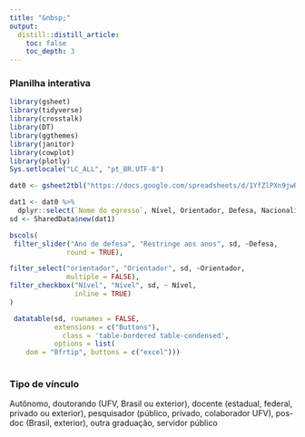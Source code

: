 ---
title: "&nbsp;"
output:
  distill::distill_article:
    toc: false
    toc_depth: 3
---

### Planilha interativa

```{r setup, include=FALSE}

library(gsheet)
library(tidyverse)
library(crosstalk)
library(DT)
library(ggthemes)
library(janitor)
library(cowplot)
library(plotly)
Sys.setlocale("LC_ALL", "pt_BR.UTF-8")

dat0 <- gsheet2tbl("https://docs.google.com/spreadsheets/d/1YfZlPXn9jwRfneV4j5lmNpRQcQh0LWc8/edit?usp=sharing&ouid=116573839171815179218&rtpof=true&sd=true")

dat1 <- dat0 %>% 
  dplyr::select(`Nome do egresso`, Nível, Orientador, Defesa, Nacionalidade, `Tipo de vínculo`) 
sd <- SharedData$new(dat1)


```



```{r echo=FALSE, layout="l-body-outset"}

bscols(
 filter_slider("Ano de defesa", "Restringe aos anos", sd, ~Defesa,
              round = TRUE),

filter_select("orientador", "Orientador", sd, ~Orientador,
              multiple = FALSE),
filter_checkbox("Nível", "Nível", sd, ~ Nível, 
                inline = TRUE)
)

 datatable(sd, rownames = FALSE,
           extensions = c("Buttons"),
             class = 'table-bordered table-condensed',
           options = list(
    dom = "Bfrtip", buttons = c("excel")))
           


```

### Tipo de vínculo 


Autônomo, doutorando (UFV, Brasil ou exterior),  docente (estadual, federal, privado ou exterior), pesquisador (público, privado, colaborador UFV), pos-doc (Brasil, exterior), outra graduação, servidor público


